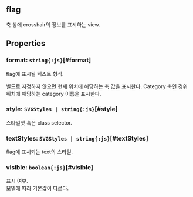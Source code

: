 ## flag
축 상에 crosshair의 정보를 표시하는 view.
## Properties

### format: `string{:js}`[#format]
flag에 표시될 텍스트 형식.


별도로 지정하지 않으면 현재 위치에 해당하는 축 값을 표시한다.
Category 축인 경위 위치에 해당하는 category 이름을 표시한다.  

### style: `SVGStyles | string{:js}`[#style]
스타일셋 혹은 class selector.  

### textStyles: `SVGStyles | string{:js}`[#textStyles]
flag에 표시되는 text의 스타일.  

### visible: `boolean{:js}`[#visible]
표시 여부.\
모델에 따라 기본값이 다르다.
<FiddleLink label="Legend Visible" href="https:/jsfiddle.net/gh/get/library/pure/realgrid/realchart-demo/tree/master/common/legend-visible"/>  
